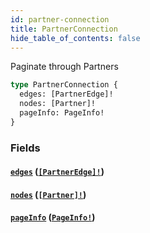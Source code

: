 ```yaml
---
id: partner-connection
title: PartnerConnection
hide_table_of_contents: false
---
```



Paginate through Partners

```graphql
type PartnerConnection {
  edges: [PartnerEdge]!
  nodes: [Partner]!
  pageInfo: PageInfo!
}
```


### Fields

#### [`edges`](#) ([`[PartnerEdge]!`](/developers/shared-apis/adminidentity-api/graphql/reference/objects/partner-edge))




#### [`nodes`](#) ([`[Partner]!`](/developers/shared-apis/adminidentity-api/graphql/reference/objects/partner))




#### [`pageInfo`](#) ([`PageInfo!`](/developers/shared-apis/adminidentity-api/graphql/reference/objects/page-info))






